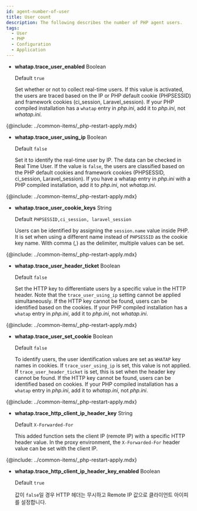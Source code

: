 ```yaml
---
id: agent-number-of-user
title: User count
description: The following describes the number of PHP agent users.
tags:
  - User
  - PHP
  - Configuration
  - Application
---
```


-   **whatap.trace_user_enabled** <span class='type'>Boolean</span>

    Default `true`

    Set whether or not to collect real-time users. If this value is activated, the users are traced based on the IP or PHP default cookie (PHPSESSID) and framework cookies (ci_session, Laravel_session). If your PHP compiled installation has a `whatap` entry in _php.ini_, add it to _php.ini_, not _whatap.ini_. 

{@include: ../common-items/_php-restart-apply.mdx}

-   **whatap.trace_user_using_ip** <span class='type'>Boolean</span>

    Default `false`

    Set it to identify the real-time user by IP. The data can be checked in Real Time User. If the value is `false`, the users are classified based on the PHP default cookies and framework cookies (PHPSESSID, ci_session, Laravel_session). If you have a whatap entry in _php.ini_ with a PHP compiled installation, add it to _php.ini_, not _whatap.ini_.

{@include: ../common-items/_php-restart-apply.mdx}

-   **whatap.trace_user_cookie_keys** <span class='type'>String</span>

    Default `PHPSESSID,ci_session, laravel_session`

    Users can be identified by assigning the `session.name` value inside PHP. It is set when using a different name instead of `PHPSESSID` as the cookie key name. With comma (_,_) as the delimiter, multiple values can be set.

{@include: ../common-items/_php-restart-apply.mdx}

-   **whatap.trace_user_header_ticket** <span class='type'>Boolean</span>

    Default `false`

    Set the HTTP key to differentiate users by a specific value in the HTTP header. Note that the `trace_user_using_ip` setting cannot be applied simultaneously. If the HTTP key cannot be found, users can be identified based on the cookies. If your PHP compiled installation has a `whatap` entry in _php.ini_, add it to _php.ini_, not _whatap.ini_.

{@include: ../common-items/_php-restart-apply.mdx}

-   **whatap.trace_user_set_cookie** <span class='type'>Boolean</span>

    Default `false`

    To identify users, the user identification values are set as `WHATAP` key names in cookies. If `trace_user_using_ip` is set, this value is not applied. If `trace_user_header_ticket` is set, this is set when the header key cannot be found. If the HTTP key cannot be found, users can be identified based on cookies. If your PHP compiled installation has a `whatap` entry in _php.ini_, add it to _whatap.ini_, not _php.ini_.

{@include: ../common-items/_php-restart-apply.mdx}

-   **whatap.trace_http_client_ip_header_key** <span class='type'>String</span>

    Default `X-Forwarded-For`

    This added function sets the client IP (remote IP) with a specific HTTP header value. In the proxy environment, the `X-Forwarded-For` header value can be set with the client IP.

{@include: ../common-items/_php-restart-apply.mdx}

-   **whatap.trace_http_client_ip_header_key_enabled** <span class='type'>Boolean</span>

    Default `true`

    값이 `false`일 경우 HTTP 헤더는 무시하고 Remote IP 값으로 클라이언트 아이피를 설정합니다.
